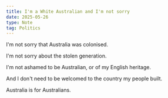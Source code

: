 ```yaml
---
title: I'm a White Australian and I'm not sorry
date: 2025-05-26
type: Note
tag: Politics
---
```


I'm not sorry that Australia was colonised.

I'm not sorry about the stolen generation.

I'm not ashamed to be Australian, or of my English heritage.

And I don't need to be welcomed to the country my people built.

Australia is for Australians.

